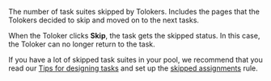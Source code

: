 The number of task suites skipped by Tolokers. Includes the pages that the Tolokers decided to skip and moved on to the next tasks.

When the Toloker clicks **Skip**, the task gets the skipped status. In this case, the Toloker can no longer return to the task.

<Cut title="Recommendations">

If you have a lot of skipped task suites in your pool, we recommend that you read our [Tips for designing tasks](/docs-new/guide/faq) and set up the [skipped assignments](/docs-new/guide/skipped-assignments) rule.

</Cut>
